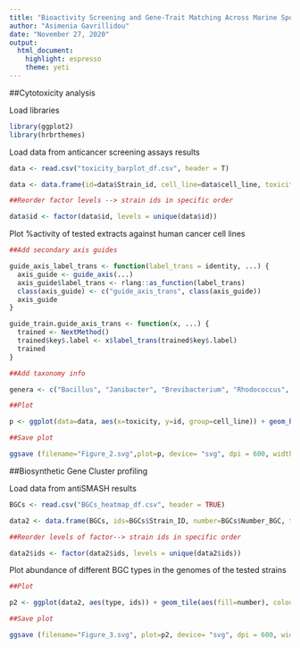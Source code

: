 ---
title: "Bioactivity Screening and Gene-Trait Matching Across Marine Sponge-Associated Bacteria"
author: "Asimenia Gavrillidou"
date: "November 27, 2020"
output: 
  html_document: 
    highlight: espresso
    theme: yeti
---

##Cytotoxicity analysis



Load libraries

```{r message=FALSE, warning=FALSE}

library(ggplot2)
library(hrbrthemes)

```

Load data from anticancer screening assays results

```{r message=FALSE, warning=FALSE}

data <- read.csv("toxicity_barplot_df.csv", header = T)

data <- data.frame(id=data$Strain_id, cell_line=data$cell_line, toxicity=data$aver_toxicity, se=data$se)

##Reorder factor levels --> strain ids in specific order

data$id <- factor(data$id, levels = unique(data$id))
```


Plot %activity of tested extracts against human cancer cell lines

```{r message=FALSE, warning=FALSE}
##Add secondary axis guides

guide_axis_label_trans <- function(label_trans = identity, ...) {
  axis_guide <- guide_axis(...)
  axis_guide$label_trans <- rlang::as_function(label_trans)
  class(axis_guide) <- c("guide_axis_trans", class(axis_guide))
  axis_guide
}

guide_train.guide_axis_trans <- function(x, ...) {
  trained <- NextMethod()
  trained$key$.label <- x$label_trans(trained$key$.label)
  trained
}

##Add taxonomy info

genera <- c("Bacillus", "Janibacter", "Brevibacterium", "Rhodococcus", "Aquimarina", "Psychrobacter", "Psychrobacter", "Acinetobacter", "Microbulbifer", "Ruegeria", "Ruegeria", "Pseudovibrio","Pseudovibrio","Pseudovibrio","Pseudovibrio","Pseudovibrio","Pseudovibrio","Pseudovibrio","Pseudovibrio","Pseudovibrio","Bradyrhizobium")

##Plot

p <- ggplot(data=data, aes(x=toxicity, y=id, group=cell_line)) + geom_bar(stat = "identity") + geom_errorbar(aes(xmin=toxicity-se, xmax=toxicity+se), width=.2, position = position_dodge(.9))+xlab("%activity") + ylab("Strain ID") + facet_grid(. ~ cell_line) + theme(strip.text = element_text(size=12),axis.title.x = element_text(size = 14, face = "bold"), axis.title.y = element_text(size = 14, face = "bold"), axis.text = element_text(size=12), axis.text.y.right = element_text(face="italic")) +  guides(y.sec=guide_axis_label_trans(~paste(genera)))

##Save plot

ggsave (filename="Figure_2.svg",plot=p, device= "svg", dpi = 600, width = 25, height = 20, units="cm")

```


##Biosynthetic Gene Cluster profiling 



Load data from antiSMASH results

```{r message=FALSE, warning=FALSE}
BGCs <- read.csv("BGCs_heatmap_df.csv", header = TRUE)

data2 <- data.frame(BGCs, ids=BGCs$Strain_ID, number=BGCs$Number_BGC, type=BGCs$Type_BGC)

##Reorder levels of factor--> strain ids in specific order

data2$ids <- factor(data2$ids, levels = unique(data2$ids))

```

Plot abundance of different BGC types in the genomes of the tested strains

```{r message=FALSE, warning=FALSE}
##Plot

p2 <- ggplot(data2, aes(type, ids)) + geom_tile(aes(fill=number), colour="white", size=0.5) + geom_text(aes(label=number, fontface="bold", size=0.25), colour="white") + scale_fill_gradient(low = "darkcyan", high = "darkcyan") + labs(y="Strain ID", x="BGC type") +theme(legend.position = "none", axis.text.x = element_text(angle=90,size=rel(1.6), hjust=1), axis.text.y = element_text(size=rel(1.6)), axis.title.y = element_text(size = rel(1.65)),axis.title.x = element_text(size = rel(1.65)), axis.text.y.right = element_text(face="italic")) +  guides(y.sec=guide_axis_label_trans(~paste(genera)))

##Save plot

ggsave (filename="Figure_3.svg", plot=p2, device= "svg", dpi = 600, width = 35, height = 30, units="cm")

```



